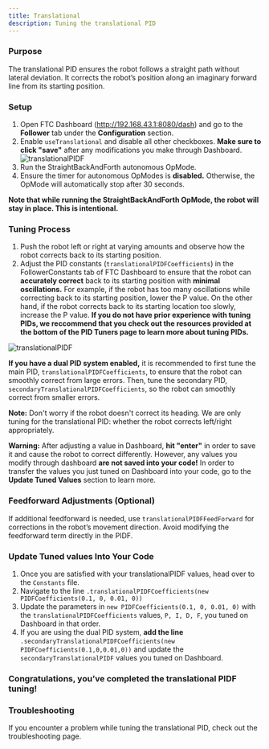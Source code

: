 ```yaml
---
title: Translational
description: Tuning the translational PID
---
```


### Purpose

The translational PID ensures the robot follows a straight path without lateral deviation. It corrects the robot’s position along an imaginary forward line from its starting position.

### Setup 

1. Open FTC Dashboard (http://192.168.43.1:8080/dash) and go to the **Follower** tab under the **Configuration** section.
2. Enable `useTranslational` and disable all other checkboxes. **Make sure to click "save"** after any modifications you make through Dashboard. 
![translationalPIDF](../../../../images/DashboardFollower.png)
3. Run the StraightBackAndForth autonomous OpMode.
4. Ensure the timer for autonomous OpModes is **disabled.** Otherwise, the OpMode will automatically stop after 30 seconds.

**Note that while running the StraightBackAndForth OpMode, the robot will stay in place. This is intentional.**

### Tuning Process

1. Push the robot left or right at varying amounts and observe how the robot corrects back to its starting position. 
2. Adjust the PID constants (`translationalPIDFCoefficients`) in the FollowerConstants tab of FTC Dashboard to ensure that the robot can **accurately correct** back to its starting position with **minimal oscillations.** For example, if the robot has too many oscillations while correcting back to its starting position, lower the P value. On the other hand, if the robot corrects back to its starting location too slowly, increase the P value. 
**If you do not have prior experience with tuning PIDs, we reccommend that you check out the resources provided at the bottom of the PID Tuners page to learn more about tuning PIDs.**

![translationalPIDF](../../../../images/DashboardTranslational.png)

**If you have a dual PID system enabled,** it is recommended to first tune the main PID, `translationalPIDFCoefficients`, to ensure that the robot can smoothly correct from large errors. Then, tune the secondary PID, `secondaryTranslationalPIDFCoefficients`, so the robot can smoothly correct from smaller errors. 

**Note:** Don't worry if the robot doesn't correct its heading. We are only tuning for the translational PID: whether the robot corrects left/right appropriately. 

**Warning:** After adjusting a value in Dashboard, **hit "enter"** in order to save it and cause the robot to correct differently. However, any values you modify through dashboard **are not saved into your code!** In order to transfer the values you just tuned on Dashboard into your code, go to the **Update Tuned Values** section to learn more.  

### Feedforward Adjustments (Optional)

If additional feedforward is needed, use `translationalPIDFFeedForward` for corrections in the robot’s movement direction. Avoid modifying the feedforward term directly in the PIDF.

### Update Tuned values Into Your Code
1. Once you are satisfied with your translationalPIDF values, head over to the `Constants` file. 
2. Navigate to the line `.translationalPIDFCoefficients(new PIDFCoefficients(0.1, 0, 0.01, 0))` 
3. Update the parameters in `new PIDFCoefficients(0.1, 0, 0.01, 0)` with the `translationalPIDFCoefficients` values, `P, I, D, F`, you tuned on Dashboard in that order. 
4. If you are using the dual PID system, **add the line** `.secondaryTranslationalPIDFCoefficients(new PIDFCoefficients(0.1,0,0.01,0))` and update the `secondaryTranslationalPIDF` values you tuned on Dashboard. 

### Congratulations, you’ve completed the translational PIDF tuning!

### Troubleshooting
If you encounter a problem while tuning the translational PID, check out the troubleshooting page. 
